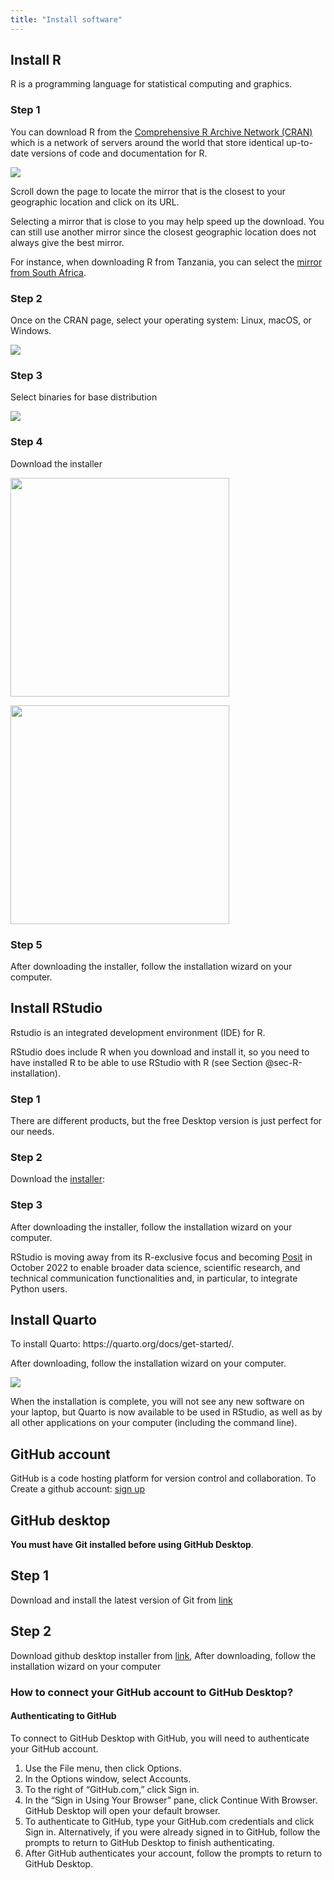 ```yaml
---
title: "Install software"
---
```


## Install R {#sec-R-installation}

R is a programming language for statistical computing and graphics.

::: panel-tabset
### Step 1

You can download R from the [Comprehensive R Archive Network (CRAN)](https://cran.r-project.org/mirrors.html) which is a network of servers around the world that store identical up-to-date versions of code and documentation for R.

![](images/paste-13103C13.png)

Scroll down the page to locate the mirror that is the closest to your geographic location and click on its URL.

::: callout-tip
Selecting a mirror that is close to you may help speed up the download. You can still use another mirror since the closest geographic location does not always give the best mirror.
:::

For instance, when downloading R from Tanzania, you can select the [mirror from South Africa](https://cran.mirror.ac.za/).

### Step 2

Once on the CRAN page, select your operating system: Linux, macOS, or Windows.

![](images/paste-23A4B16E.png)

### Step 3

Select binaries for base distribution

![](images/paste-0739A4C1.png)

### Step 4

Download the installer

![](images/paste-9624855F.png){width="350"}

![](images/paste-C42ACB10.png){width="350"}

### Step 5

After downloading the installer, follow the installation wizard on your computer.
:::

## Install RStudio

Rstudio is an integrated development environment (IDE) for R.

::: callout-important
RStudio does include R when you download and install it, so you need to have installed R to be able to use RStudio with R (see Section @sec-R-installation).
:::

::: panel-tabset
### Step 1

There are different products, but the free Desktop version is just perfect for our needs.

### Step 2

Download the [installer](https://download1.rstudio.org/desktop/windows/RStudio-2022.07.1-554.exe):

### Step 3

After downloading the installer, follow the installation wizard on your computer.
:::

::: callout-note
RStudio is moving away from its R-exclusive focus and becoming [Posit](https://posit.co/) in October 2022 to enable broader data science, scientific research, and technical communication functionalities and, in particular, to integrate Python users.
:::

## Install Quarto

To install Quarto: https://quarto.org/docs/get-started/.

After downloading, follow the installation wizard on your computer.

![](images/paste-FE57875E.png)

When the installation is complete, you will not see any new software on your laptop, but Quarto is now available to be used in RStudio, as well as by all other applications on your computer (including the command line).

## GitHub account

GitHub is a code hosting platform for version control and collaboration. To Create a github account: [sign up](https://github.com/signup "Github account creation")

## GitHub desktop

::: callout-important
**You must have Git installed before using GitHub Desktop**.
:::

::: panel-tabset
## Step 1

Download and install the latest version of Git from [link](https://git-scm.com/downloads)

## Step 2

Download github desktop installer from [link](https://desktop.github.com/), After downloading, follow the installation wizard on your computer
:::

### How to connect your GitHub account to GitHub Desktop?

#### Authenticating to GitHub

To connect to GitHub Desktop with GitHub, you will need to authenticate your GitHub account.

1.  Use the File menu, then click Options.
2.  In the Options window, select Accounts.
3.  To the right of "GitHub.com," click Sign in.
4.  In the "Sign in Using Your Browser" pane, click Continue With Browser. GitHub Desktop will open your default browser.
5.  To authenticate to GitHub, type your GitHub.com credentials and click Sign in. Alternatively, if you were already signed in to GitHub, follow the prompts to return to GitHub Desktop to finish authenticating.
6.  After GitHub authenticates your account, follow the prompts to return to GitHub Desktop.
